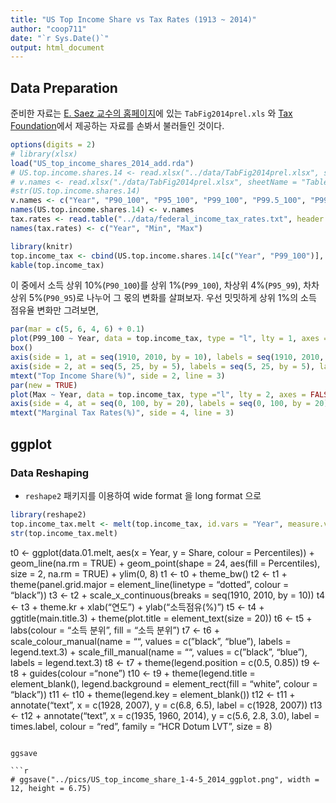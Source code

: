 ```yaml
---
title: "US Top Income Share vs Tax Rates (1913 ~ 2014)"
author: "coop711"
date: "`r Sys.Date()`"
output: html_document
---
```


## Data Preparation

준비한 자료는  [E. Saez 교수의 홈페이지](http://elsa.berkeley.edu/~saez/)에 있는 `TabFig2014prel.xls` 와 [Tax Foundation](http://taxfoundation.org/)에서 제공하는 자료를 손봐서 불러들인 것이다. 

```r
options(digits = 2)
# library(xlsx)
load("US_top_income_shares_2014_add.rda")
# US.top.income.shares.14 <- read.xlsx("../data/TabFig2014prel.xlsx", sheetIndex = 9, sheetName = "Table A3", startRow = 6, endRow = 107, colIndex = c(1:7, 9:13), header = FALSE)
# v.names <- read.xlsx("./data/TabFig2014prel.xlsx", sheetName = "Table A3", startRow = 4, endRow = 4, colIndex = c(2:7, 9:14), colClasses = character, header = FALSE)
#str(US.top.income.shares.14)
v.names <- c("Year", "P90_100", "P95_100", "P99_100", "P99.5_100", "P99.9_100", "P99.99_100", "P90_95", "P95_99", "P99_99.5", "P99.5_99.9", "P99.9_99.99")
names(US.top.income.shares.14) <- v.names
tax.rates <- read.table("../data/federal_income_tax_rates.txt", header = FALSE)
names(tax.rates) <- c("Year", "Min", "Max")
```

<!--작업을 마친 자료파일은 `US.top.income.shares.14`이며, 이 자료의 구조와 앞의 몇 열의 값은 다음과 같다.-->

```r
library(knitr)
top.income_tax <- cbind(US.top.income.shares.14[c("Year", "P99_100")], tax.rates[-1, 2:3])
kable(top.income_tax)
```

이 중에서 소득 상위 10%(`P90_100`)를 상위 1%(`P99_100`), 차상위 4%(`P95_99`), 차차상위 5%(`P90_95`)로 나누어 그 몫의 변화를 살펴보자. 우선 밋밋하게 상위 1%의 소득 점유율 변화만 그려보면,

```r
par(mar = c(5, 6, 4, 6) + 0.1)
plot(P99_100 ~ Year, data = top.income_tax, type = "l", lty = 1, axes = FALSE, ann = FALSE, ylim = c(5, 25))
box()
axis(side = 1, at = seq(1910, 2010, by = 10), labels = seq(1910, 2010, by = 10))
axis(side = 2, at = seq(5, 25, by = 5), labels = seq(5, 25, by = 5), las = 1, ylab = "Top Income Share")
mtext("Top Income Share(%)", side = 2, line = 3)
par(new = TRUE)
plot(Max ~ Year, data = top.income_tax, type ="l", lty = 2, axes = FALSE, ann = FALSE, ylim = c(0, 100))
axis(side = 4, at = seq(0, 100, by = 20), labels = seq(0, 100, by = 20), las = 1)
mtext("Marginal Tax Rates(%)", side = 4, line = 3)
```

 
## ggplot

### Data Reshaping

* `reshape2` 패키지를 이용하여 wide format 을 long format 으로

```r
library(reshape2)
top.income_tax.melt <- melt(top.income_tax, id.vars = "Year", measure.vars = c("P99_100", "Min", "Max"), variable.name = "Income_vs_Tax", value.name = "Percentage")
str(top.income_tax.melt)
```

t0 <- ggplot(data.01.melt, aes(x = Year, y = Share, colour = Percentiles)) + 
  geom_line(na.rm = TRUE) + 
  geom_point(shape = 24, aes(fill = Percentiles), size = 2, na.rm = TRUE) + 
  ylim(0, 8)
t1 <- t0 + 
  theme_bw()
t2 <- t1 + 
   theme(panel.grid.major = element_line(linetype = "dotted", colour = "black"))
t3 <- t2 + 
  scale_x_continuous(breaks = seq(1910, 2010, by = 10))
t4 <- t3 + 
   theme.kr + 
   xlab("연도") + 
   ylab("소득점유(%)")
t5 <- t4 + 
   ggtitle(main.title.3) + 
   theme(plot.title = element_text(size = 20))
t6 <- t5 + 
   labs(colour = "소득 분위", fill = "소득 분위")
t7 <- t6 +
   scale_colour_manual(name = "", values = c("black", "blue"), labels = legend.text.3) +
   scale_fill_manual(name = "", values = c("black", "blue"), labels = legend.text.3)
t8 <- t7 + 
   theme(legend.position =  c(0.5, 0.85))
t9 <- t8 + 
   guides(colour ="none")
t10 <- t9 + 
   theme(legend.title = element_blank(), legend.background = element_rect(fill = "white", colour = "black"))
t11 <- t10 + 
   theme(legend.key = element_blank())
t12 <- t11 + 
   annotate("text", x = c(1928, 2007), y = c(6.8, 6.5), label = c(1928, 2007))
t13 <- t12 + 
  annotate("text", x = c(1935, 1960, 2014), y = c(5.6, 2.8, 3.0), label = times.label, colour = "red", family = "HCR Dotum LVT", size = 8)
```

ggsave

```r
# ggsave("../pics/US_top_income_share_1-4-5_2014_ggplot.png", width = 12, height = 6.75)
```

<!--## 뒷 정리

```r
save.image(file = "US_top_income_shares_vs_tax_rates.rda")
```
-->
